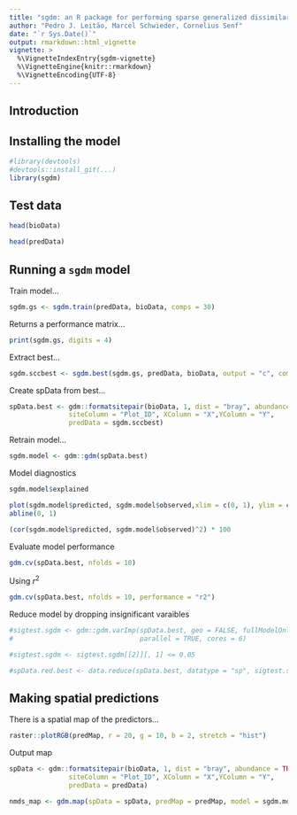 ```yaml
---
title: "sgdm: an R package for performing sparse generalized dissimilarity modeling, with tools for gdm"
author: "Pedro J. Leitão, Marcel Schwieder, Cornelius Senf"
date: "`r Sys.Date()`"
output: rmarkdown::html_vignette
vignette: >
  %\VignetteIndexEntry{sgdm-vignette}
  %\VignetteEngine{knitr::rmarkdown}
  %\VignetteEncoding{UTF-8}
---
```


## Introduction

## Installing the model

```r
#library(devtools)
#devtools::install_git(...)
library(sgdm)
```

## Test data

```r
head(bioData)
```


```r
head(predData)
```

## Running a `sgdm` model

Train model...

```r
sgdm.gs <- sgdm.train(predData, bioData, comps = 30)
```

Returns a performance matrix...

```r
print(sgdm.gs, digits = 4)
```

Extract best...

```r
sgdm.sccbest <- sgdm.best(sgdm.gs, predData, bioData, output = "c", comps = 30)
```

Create spData from best...

```r
spData.best <- gdm::formatsitepair(bioData, 1, dist = "bray", abundance = TRUE,
               siteColumn = "Plot_ID", XColumn = "X",YColumn = "Y",
               predData = sgdm.sccbest)
```

Retrain model...

```r
sgdm.model <- gdm::gdm(spData.best)
```

Model diagnostics

```r
sgdm.model$explained
```

```r
plot(sgdm.model$predicted, sgdm.model$observed,xlim = c(0, 1), ylim = c(0, 1))
abline(0, 1)
```

```r
(cor(sgdm.model$predicted, sgdm.model$observed)^2) * 100
```

Evaluate model performance

```r
gdm.cv(spData.best, nfolds = 10)
```

Using $r^2$

```r
gdm.cv(spData.best, nfolds = 10, performance = "r2")
```

Reduce model by dropping insignificant varaibles

```r
#sigtest.sgdm <- gdm::gdm.varImp(spData.best, geo = FALSE, fullModelOnly = TRUE, nPerm = 100, 
#                                parallel = TRUE, cores = 6)
```

```r
#sigtest.sgdm <- sigtest.sgdm[[2]][, 1] <= 0.05
```


```r
#spData.red.best <- data.reduce(spData.best, datatype = "sp", sigtest.sgdm)
```

## Making spatial predictions

There is a spatial map of the predictors...

```r
raster::plotRGB(predMap, r = 20, g = 10, b = 2, stretch = "hist")
```

Output map

```r
spData <- gdm::formatsitepair(bioData, 1, dist = "bray", abundance = TRUE,
               siteColumn = "Plot_ID", XColumn = "X",YColumn = "Y",
               predData = predData)

nmds_map <- gdm.map(spData = spData, predMap = predMap, model = sgdm.model, k = 5)
```
